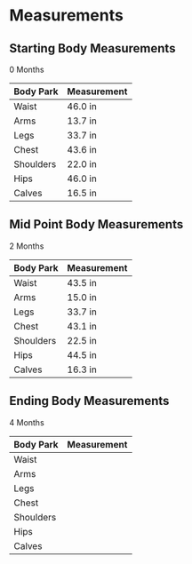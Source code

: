 # Measurements

## Starting Body Measurements

0 Months

| Body Park | Measurement |
| ----------- | ----------- |
| Waist | 46.0 in |
| Arms | 13.7 in |
| Legs | 33.7 in |
| Chest | 43.6 in |
| Shoulders | 22.0 in |
| Hips | 46.0 in |
| Calves | 16.5 in |

## Mid Point Body Measurements

2 Months

| Body Park | Measurement |
| ----------- | ----------- |
| Waist | 43.5 in |
| Arms | 15.0 in |
| Legs | 33.7 in |
| Chest | 43.1 in |
| Shoulders | 22.5 in |
| Hips | 44.5 in |
| Calves | 16.3 in |

## Ending Body Measurements

4 Months

| Body Park | Measurement |
| ----------- | ----------- |
| Waist |  |
| Arms |  |
| Legs |  |
| Chest |  |
| Shoulders |  |
| Hips |  |
| Calves |  |